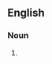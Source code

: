 {{also|spear chuckers|spear-chuckers}}

==English==

===Noun===
{{head|en|noun plural form}}

# {{plural of|spearchucker|lang=en}}